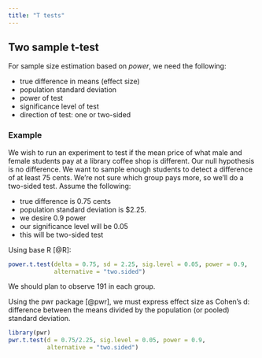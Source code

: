 ```yaml
---
title: "T tests"
---
```


## Two sample t-test

For sample size estimation based on _power_, we need the following:

- true difference in means (effect size)
- population standard deviation
- power of test 
- significance level of test
- direction of test: one or two-sided

### Example

We wish to run an experiment to test if the mean price of what male and female students pay at a library coffee shop is different. Our null hypothesis is no difference. We want to sample enough students to detect a difference of at least 75 cents. We're not sure which group pays more, so we'll do a two-sided test. Assume the following: 

- true difference is 0.75 cents
- population standard deviation is $2.25.
- we desire 0.9 power
- our significance level will be 0.05
- this will be two-sided test

Using base R [@R]:

```r
power.t.test(delta = 0.75, sd = 2.25, sig.level = 0.05, power = 0.9,
             alternative = "two.sided")
```

We should plan to observe 191 in each group.

Using the pwr package [@pwr], we must express effect size as Cohen's d: difference between the means divided by the population (or pooled) standard deviation.

```r
library(pwr)
pwr.t.test(d = 0.75/2.25, sig.level = 0.05, power = 0.9, 
           alternative = "two.sided")
```

